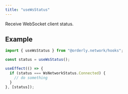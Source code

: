 ```yaml
---
title: "useWsStatus"
---
```


Receive WebSocket client status.

## Example

```ts
import { useWsStatus } from "@orderly.network/hooks";

const status = useWsStatus();

useEffect(() => {
  if (status === WsNetworkStatus.Connected) {
    // do something
  }
}, [status]);
```
